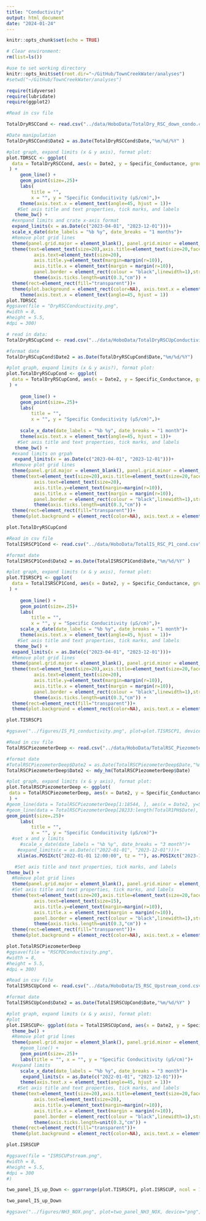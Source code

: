 ```yaml
---
title: "Conductivity"
output: html_document
date: "2024-01-24"
---
```


```r
knitr::opts_chunk$set(echo = TRUE)

```


```r
# Clear environment:
rm(list=ls())

#use to set working directory 
knitr::opts_knit$set(root.dir="~/GitHub/TownCreekWater/analyses")
#setwd("~/GitHub/TownCreekWater/analyses")
```

```r
require(tidyverse)
require(lubridate)
require(ggplot2)
```


```r
#Read in csv file 

TotalDryRSCCond <- read.csv("../data/HoboData/TotalDry_RSC_down_condo.csv")

#Date manipulation 
TotalDryRSCCond$Date2 = as.Date(TotalDryRSCCond$Date,"%m/%d/%Y" )

#plot graph, expand limits (x & y axis), format plot: 
plot.TDRSCC <- ggplot(
  data = TotalDryRSCCond, aes(x = Date2, y = Specific_Conductance, group=1)
 ) +
     geom_line() +
     geom_point(size=.25)+ 
     labs(
         title = "",
         x = "", y = "Specific Conducitivity (μS/cm)",)+
     theme(axis.text.x = element_text(angle=45, hjust = 1))+
    #Set axis title and text properties, tick marks, and labels
   theme_bw() +
  #exnpand limits and crate x-axis format 
  expand_limits(x = as.Date(c("2023-04-01", "2023-12-01")))+
  scale_x_date(date_labels = "%b %y", date_breaks = "1 months")+
  #Remove plot grid lines
  theme(panel.grid.major = element_blank(), panel.grid.minor = element_blank()) +
  theme(text=element_text(size=20),axis.title=element_text(size=20,face="bold"),
          axis.text=element_text(size=20),  
          axis.title.y=element_text(margin=margin(r=10)),
          axis.title.x = element_text(margin = margin(r=10)),
          panel.border = element_rect(colour = "black",linewidth=1),strip.text = element_text(size = 20), legend.position="none", legend.title = element_text(size=20), legend.text=element_text(size=20)) + 
          theme(axis.ticks.length=unit(0.3,"cm")) + 
  theme(rect=element_rect(fill="transparent"))+
  theme(plot.background = element_rect(color=NA), axis.text.x = element_text(angle=45, hjust = 1))+
     theme(axis.text.x = element_text(angle=45, hjust = 1)) 
plot.TDRSCC
#ggsave(file = "DryRSCCondcuctivity.png",
#width = 8,
#height = 5.5, 
#dpi = 300)
```
```r

# read in data:
TotalDryRSCupCond <- read.csv("../data/HoboData/TotalDryRSCUpConductivity.csv")

#format date 
TotalDryRSCupCond$Date2 = as.Date(TotalDryRSCupCond$Date,"%m/%d/%Y")

#plot graph, expand limits (x & y axis?), format plot: 
plot.TotalDryRSCupCond <- ggplot(
  data = TotalDryRSCupCond, aes(x = Date2, y = Specific_Conductance, group=1)
 ) +
 
     geom_line() +
     geom_point(size=.25)+ 
     labs(
         title = "",
         x = "", y = "Specific Conducitivity (μS/cm)",)+
     
     scale_x_date(date_labels = "%b %y", date_breaks = "1 month")+
     theme(axis.text.x = element_text(angle=45, hjust = 1))+
    #Set axis title and text properties, tick marks, and labels
   theme_bw() +
  #exand limits on grpah 
   expand_limits(x = as.Date(c("2023-04-01", "2023-12-01")))+
  #Remove plot grid lines
  theme(panel.grid.major = element_blank(), panel.grid.minor = element_blank()) +
  theme(text=element_text(size=20),axis.title=element_text(size=20,face="bold"),
          axis.text=element_text(size=20),  
          axis.title.y=element_text(margin=margin(r=10)),
          axis.title.x = element_text(margin = margin(r=10)),
          panel.border = element_rect(colour = "black",linewidth=1),strip.text = element_text(size = 20), legend.position="none", legend.title = element_text(size=20), legend.text=element_text(size=20)) + 
          theme(axis.ticks.length=unit(0.3,"cm")) + 
  theme(rect=element_rect(fill="transparent"))+
  theme(plot.background = element_rect(color=NA), axis.text.x = element_text(angle=45, hjust = 1))

plot.TotalDryRSCupCond
```


```r
#Read in csv file 
TotalISRSCP1Cond <- read.csv("../data/HoboData/TotalIS_RSC_P1_cond.csv")

#format date 
TotalISRSCP1Cond$Date2 = as.Date(TotalISRSCP1Cond$Date,"%m/%d/%Y" )

#plot graph, expand limits (x & y axis), format plot: 
plot.TISRSCP1 <- ggplot(
  data = TotalISRSCP1Cond, aes(x = Date2, y = Specific_Conductance, group=1)
 ) +
 
     geom_line() +
     geom_point(size=.25)+ 
     labs(
         title = "",
         x = "", y = "Specific Conducitivity (μS/cm)",)+
     scale_x_date(date_labels = "%b %y", date_breaks = "1 month")+
     theme(axis.text.x = element_text(angle=45, hjust = 1))+
    #Set axis title and text properties, tick marks, and labels
   theme_bw() +
  expand_limits(x = as.Date(c("2023-04-01", "2023-12-01")))+
  #Remove plot grid lines
  theme(panel.grid.major = element_blank(), panel.grid.minor = element_blank()) +
  theme(text=element_text(size=20),axis.title=element_text(size=20,face="bold"),
          axis.text=element_text(size=20),  
          axis.title.y=element_text(margin=margin(r=10)),
          axis.title.x = element_text(margin = margin(r=10)),
          panel.border = element_rect(colour = "black",linewidth=1),strip.text = element_text(size = 20), legend.position="none", legend.title = element_text(size=20), legend.text=element_text(size=20)) + 
          theme(axis.ticks.length=unit(0.3,"cm")) + 
  theme(rect=element_rect(fill="transparent"))+
  theme(plot.background = element_rect(color=NA), axis.text.x = element_text(angle=45, hjust = 1))

plot.TISRSCP1

#ggsave("../figures/IS_P1_conductivity.png", plot=plot.TISRSCP1, device="png", path=NULL, scale=1, width=12, height=6, dpi=600, limitsize=TRUE, bg="white")
```


```r
#Read in csv file 
TotalRSCPiezometerDeep <- read.csv("../data/HoboData/TotalRSC_Piezometer_deep_cond.csv")

#format date 
#TotalRSCPiezometerDeep$Date2 = as.Date(TotalRSCPiezometerDeep$Date,"%m/%d/%Y" )
TotalRSCPiezometerDeep$Date2 <- mdy_hm(TotalRSCPiezometerDeep$Date)

#plot graph, expand limits (x & y axis), format plot: 
plot.TotalRSCPiezometerDeep <- ggplot(
 data = TotalRSCPiezometerDeep, aes(x = Date2, y = Specific_Conductance, group=1)
 ) +
#geom_line(data = TotalRSCPiezometerDeep[1:18544, ], aes(x = Date2, y=Specific_Conductance, group = 1 )) +
#geom_line(data = TotalRSCPiezometerDeep[28233:length(TotalR1PH$Date), ], aes(x = Date2, y=Specific_Conductance, group = 2))+ 
geom_point(size=.25)+ 
     labs(
         title = "",
         x = "", y = "Specific Conducitivity (μS/cm)")+
  #set x and y limits 
     #scale_x_date(date_labels = "%b %y", date_breaks = "3 month")+
    #expand_limits(x = as.Date(c("2022-01-01", "2023-12-01")))+
    xlim(as.POSIXct("2022-01-01 12:00:00", tz = ""), as.POSIXct("2023-12-01 12:00:00", tz = "")) + 

   #Set axis title and text properties, tick marks, and labels
theme_bw() +
  #Remove plot grid lines
  theme(panel.grid.major = element_blank(), panel.grid.minor = element_blank()) +
  #Set axis title and text properties, tick marks, and labels
  theme(text=element_text(size=20),axis.title=element_text(size=20,face="bold"),
          axis.text=element_text(size=15),  
          axis.title.y=element_text(margin=margin(r=10)),
          axis.title.x = element_text(margin = margin(r=10)),
          panel.border = element_rect(colour = "black",linewidth=1),strip.text = element_text(size = 20), legend.position="none", legend.title = element_text(size=20), legend.text=element_text(size=20)) + 
          theme(axis.ticks.length=unit(0.3,"cm")) + 
  theme(rect=element_rect(fill="transparent"))+
  theme(plot.background = element_rect(color=NA), axis.text.x = element_text(angle=45, hjust = 1))

plot.TotalRSCPiezometerDeep
#ggsave(file = "RSCPDConductivity.png",
#width = 8,
#height = 5.5, 
#dpi = 300)
```

```r
#Read in csv file 
TotalISRSCUpCond <- read.csv("../data/HoboData/IS_RSC_Upstream_cond.csv")

#format date
TotalISRSCUpCond$Date2 = as.Date(TotalISRSCUpCond$Date,"%m/%d/%Y" )

#plot graph, expand limits (x & y axis), format plot: 
#plot
plot.ISRSCUP<- ggplot(data = TotalISRSCUpCond, aes(x = Date2, y = Specific_Conductance, group=1)) +
  theme_bw() +
  #Remove plot grid lines
  theme(panel.grid.major = element_blank(), panel.grid.minor = element_blank()) +
     #geom_line() +
     geom_point(size=.25)+ 
     labs(title = "", x = "", y = "Specific Conducitivity (μS/cm)")+
  #expand limits
     scale_x_date(date_labels = "%b %y", date_breaks = "3 month")+
      expand_limits(x = as.Date(c("2022-01-01", "2023-12-01")))+
     theme(axis.text.x = element_text(angle=45, hjust = 1))+
    #Set axis title and text properties, tick marks, and labels
  theme(text=element_text(size=20),axis.title=element_text(size=20,face="bold"),
          axis.text=element_text(size=20),  
          axis.title.y=element_text(margin=margin(r=10)),
          axis.title.x = element_text(margin = margin(r=10)),
          panel.border = element_rect(colour = "black",linewidth=1),strip.text = element_text(size = 20), legend.position="none", legend.title = element_text(size=20), legend.text=element_text(size=20)) + 
          theme(axis.ticks.length=unit(0.3,"cm")) + 
  theme(rect=element_rect(fill="transparent"))+
  theme(plot.background = element_rect(color=NA), axis.text.x = element_text(angle=45, hjust = 1))

plot.ISRSCUP

#ggsave(file = "ISRSCUPstream.png",
#width = 8,
#height = 5.5, 
#dpi = 300
#)
```

```r

two_panel_IS_up_Down <- ggarrange(plot.TISRSCP1, plot.ISRSCUP, ncol = 1, nrow = 2, labels = NULL, legend = "none")

two_panel_IS_up_Down

#ggsave("../figures/NH3_NOX.png", plot=two_panel_NH3_NOX, device="png", path=NULL, scale=1, width=12, height=10, dpi=600, limitsize=TRUE, bg="white")
```





